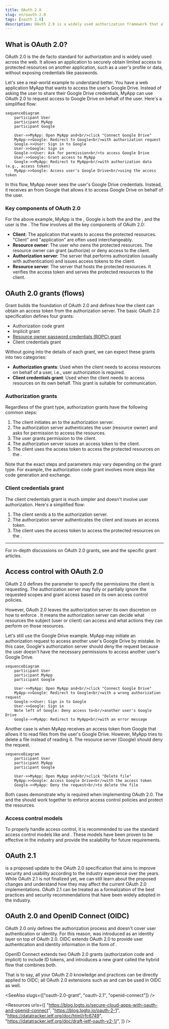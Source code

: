 ```yaml
---
title: OAuth 2.0
slug: en/oauth-2.0
tags: [oauth 2.0]
description: OAuth 2.0 is a widely used authorization framework that allows an application (client) to obtain limited access to protected resources on behalf of a user or the application itself.
---
```


## What is OAuth 2.0?

OAuth 2.0 is the de facto standard for authorization and is widely used across the web. It allows an application to securely obtain limited access to protected resources on another application, such as a user's profile or data, without exposing credentials like passwords.

Let's see a real-world example to understand better. You have a web application MyApp that wants to access the user's Google Drive. Instead of asking the user to share their Google Drive credentials, MyApp can use OAuth 2.0 to request access to Google Drive on behalf of the user. Here's a simplified flow:

```mermaid
sequenceDiagram
    participant User
    participant MyApp
    participant Google

    User->>MyApp: Open MyApp and<br/>click "Connect Google Drive"
    MyApp->>Google: Redirect to Google<br/>with authorization request
    Google->>User: Sign in to Google
    User->>Google: Sign in
    Google->>User: Ask for permission<br/>to access Google Drive
    User->>Google: Grant access to MyApp
    Google->>MyApp: Redirect to MyApp<br/>with authorization data (e.g., access token)
    MyApp->>Google: Access user's Google Drive<br/>using the access token
```

In this flow, MyApp never sees the user's Google Drive credentials. Instead, it receives an <Ref slug="access-token" /> from Google that allows it to access Google Drive on behalf of the user.

### Key components of OAuth 2.0

For the above example, MyApp is the <Ref slug="client" />, Google is both the <Ref slug="authorization-server" /> and the <Ref slug="resource-server" />, and the user is the <Ref slug="resource-owner" />. The flow involves all the key components of OAuth 2.0:

- **Client**: The application that wants to access the protected resources. "Client" and "application" are often used interchangeably.
- **Resource owner**: The user who owns the protected resources. The resource owner can grant (authorize) or deny access to the client.
- **Authorization server**: The server that performs authorization (usually with authentication) and issues access tokens to the client.
- **Resource server**: The server that hosts the protected resources. It verifies the access token and serves the protected resources to the client.

## OAuth 2.0 grants (flows)

<Ref slug="oauth-2.0-grant">Grant</Ref> builds the foundation of OAuth 2.0 and defines how the client can obtain an access token from the authorization server. The basic OAuth 2.0 specification defines four grants: 

- <Ref slug="authorization-code-flow">Authorization code grant</Ref>
- <Ref slug="implicit-flow">Implicit grant</Ref>
- [Resource owner password credentials (ROPC) grant](https://datatracker.ietf.org/doc/html/rfc6749#section-4.3)
- <Ref slug="client-credentials-flow">Client credentials grant</Ref>

Without going into the details of each grant, we can expect these grants into two categories:

- **Authorization grants**: Used when the client needs to access resources on behalf of a user, i.e., user authorization is required.
- **Client credentials grant**: Used when the client needs to access resources on its own behalf. This grant is suitable for <Ref slug="machine-to-machine" /> communication.

### Authorization grants

Regardless of the grant type, authorization grants have the following common steps:

1. The client initiates an <Ref slug="authorization-request" /> to the authorization server.
2. The authorization server authenticates the user (resource owner) and asks for permission to access the resources.
3. The user grants permission to the client.
4. The authorization server issues an access token to the client.
5. The client uses the access token to access the protected resources on the <Ref slug="resource-server" />.

Note that the exact steps and parameters may vary depending on the grant type. For example, the <Ref slug="authorization-code-flow">authorization code grant</Ref> involves more steps like code generation and exchange.

### Client credentials grant

The <Ref slug="client-credentials-flow">client credentials grant</Ref> is much simpler and doesn't involve user authorization. Here's a simplified flow:

1. The client sends a <Ref slug="token-request" /> to the authorization server.
2. The authorization server authenticates the client and issues an access token.
3. The client uses the access token to access the protected resources on the <Ref slug="resource-server" />.

---

For in-depth discussions on OAuth 2.0 grants, see <Ref slug="oauth-2.0-grant" /> and the specific grant articles.

## Access control with OAuth 2.0

OAuth 2.0 defines the <Ref slug="scope" /> parameter to specify the permissions the client is requesting. The authorization server may fully or partially ignore the requested scopes and grant access based on its own access control policies.

However, OAuth 2.0 leaves the authorization server its own discretion on how to enforce <Ref slug="access-control" />. It means the authorization server can decide what resources the subject (user or client) can access and what actions they can perform on those resources.

Let's still use the Google Drive example. MyApp may initiate an authorization request to access another user's Google Drive by mistake. In this case, Google's authorization server should deny the request because the user doesn't have the necessary permissions to access another user's Google Drive.

```mermaid
sequenceDiagram
    participant User
    participant MyApp
    participant Google

    User->>MyApp: Open MyApp and<br/>click "Connect Google Drive"
    MyApp->>Google: Redirect to Google<br/>with a wrong authorization request
    Google->>User: Sign in to Google
    User->>Google: Sign in
    Note left of Google: Deny access to<br/>another user's Google Drive
    Google->>MyApp: Redirect to MyApp<br/>with an error message
```

Another case is when MyApp receives an access token from Google that allows it to read files from the user's Google Drive. However, MyApp tries to delete a file instead of reading it. The resource server (Google) should deny the request.

```mermaid
sequenceDiagram
    participant User
    participant MyApp
    participant Google

    User->>MyApp: Open MyApp and<br/>click "Delete file"
    MyApp->>Google: Access Google Drive<br/>with the access token
    Google->>MyApp: Deny the request<br/>to delete the file
```

Both cases demonstrate why <Ref slug="access-control" /> is required when implementing OAuth 2.0. The <Ref slug="authorization-server" /> and the <Ref slug="resource-server" /> should work together to enforce access control policies and protect the resources.

### Access control models

To properly handle access control, it is recommended to use the standard access control models like <Ref slug="rbac" /> and <Ref slug="abac" />. These models have been proven to be effective in the industry and provide the scalability for future requirements.

## OAuth 2.1

<Ref slug="oauth-2.1" /> is a proposed update to the OAuth 2.0 specification that aims to improve security and usability according to the industry experience over the years. While OAuth 2.1 is not finalized yet, we can still learn about the proposed changes and understand how they may affect the current OAuth 2.0 implementations. OAuth 2.1 can be treated as a formalization of the best practices and security recommendations that have been widely adopted in the industry.

## OAuth 2.0 and OpenID Connect (OIDC)

OAuth 2.0 only defines the authorization process and doesn't cover user authentication or identity. For this reason, <Ref slug="openid-connect" /> was introduced as an identity layer on top of OAuth 2.0. OIDC extends OAuth 2.0 to provide user authentication and identity information in the form of <Ref slug="id-token" />.

OpenID Connect extends two OAuth 2.0 grants (authorization code and implicit) to include ID tokens, and introduces a new grant called the <Ref slug="hybrid-flow">hybrid flow</Ref> that combines both.

That is to say, all your OAuth 2.0 knowledge and practices can be directly applied to OIDC; all OAuth 2.0 extensions such as <Ref slug="pkce" /> and <Ref slug="resource-indicator" /> can be used in OIDC as well.

<SeeAlso slugs={["oauth-2.0-grant", "oauth-2.1", "openid-connect"]} />

<Resources
  urls={[
    "https://blog.logto.io/secure-cloud-apps-with-oauth-and-openid-connect",
    "https://blog.logto.io/oauth-2-1",
    "https://datatracker.ietf.org/doc/html/rfc6749",
    "https://datatracker.ietf.org/doc/draft-ietf-oauth-v2-1/",
  ]}
/>
